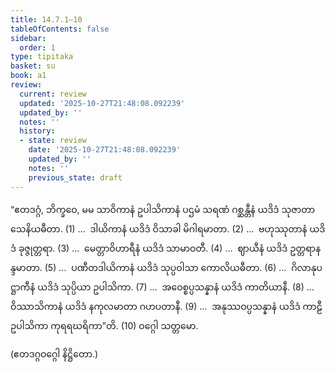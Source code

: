 ```yaml
---
title: 14.7.1–10
tableOfContents: false
sidebar:
  order: 1
type: tipitaka
basket: su
book: a1
review:
  current: review
  updated: '2025-10-27T21:48:08.092239'
  updated_by: ''
  notes: ''
  history:
  - state: review
    date: '2025-10-27T21:48:08.092239'
    updated_by: ''
    notes: ''
    previous_state: draft
---
```



<ReviewStatus review={frontmatter.review} showDetails={true} />

<HypothesisAnnotation frontmatter={frontmatter} />

<DynamicBreadcrumb />

<Division number="258" book="a1" e="ch" v="15" p="27">

<Paragraph number="347" book="a1">
“ဧတဒဂ္ဂံ, ဘိက္ခဝေ, မမ သာဝိကာနံ ဥပါသိကာနံ ပဌမံ သရဏံ ဂစ္ဆန္တီနံ ယဒိဒံ သုဇာတာ သေနိယဓီတာ. (1)
</Paragraph>

</Division>
<Division number="259" book="a1" e="ch" v="15" p="27">

<Paragraph number="348" book="a1">
…  ဒါယိကာနံ ယဒိဒံ ဝိသာခါ မိဂါရမာတာ. (2)
</Paragraph>

</Division>
<Division number="260" book="a1" e="ch" v="15" p="27">

<Paragraph number="349" book="a1">
…  ဗဟုဿုတာနံ ယဒိဒံ ခုဇ္ဇုတ္တရာ. (3)
</Paragraph>

</Division>
<Division number="261" book="a1" e="ch" v="15" p="27">

<Paragraph number="350" book="a1">
…  မေတ္တာဝိဟာရီနံ ယဒိဒံ သာမာဝတီ. (4)
</Paragraph>

</Division>
<Division number="262" book="a1" e="ch" v="15" p="27">

<Paragraph number="351" book="a1">
…  ဈာယီနံ ယဒိဒံ ဥတ္တရာနန္ဒမာတာ. (5)
</Paragraph>

</Division>
<Division number="263" book="a1" e="ch" v="15" p="27">

<Paragraph number="352" book="a1">
…  ပဏီတဒါယိကာနံ ယဒိဒံ သုပ္ပဝါသာ ကောလိယဓီတာ. (6)
</Paragraph>

</Division>
<Division number="264" book="a1" e="ch" v="15" p="28">

<Paragraph number="353" book="a1">
…  ဂိလာနုပဋ္ဌာကီနံ ယဒိဒံ သုပ္ပိယာ ဥပါသိကာ. (7)
</Paragraph>

</Division>
<Division number="265" book="a1" e="ch" v="15" p="28">

<Paragraph number="354" book="a1">
…  အဝေစ္စပ္ပသန္နာနံ ယဒိဒံ ကာတိယာနီ. (8)
</Paragraph>

</Division>
<Division number="266" book="a1" e="ch" v="15" p="28">

<Paragraph number="355" book="a1">
…  ဝိဿာသိကာနံ ယဒိဒံ နကုလမာတာ ဂဟပတာနီ. (9)
</Paragraph>

</Division>
<Division number="267" book="a1" e="ch" v="15" p="28">

<Paragraph number="356" book="a1">
…  အနုဿဝပ္ပသန္နာနံ ယဒိဒံ ကာဠီ ဥပါသိကာ ကုရရဃရိကာ”တိ. (10)

</Paragraph>
</Division>

<Paragraph number="357" type="center" book="a1">
ဝဂ္ဂေါ သတ္တမော.

  
(ဧတဒဂ္ဂဝဂ္ဂေါ နိဋ္ဌိတော.)
</Paragraph>